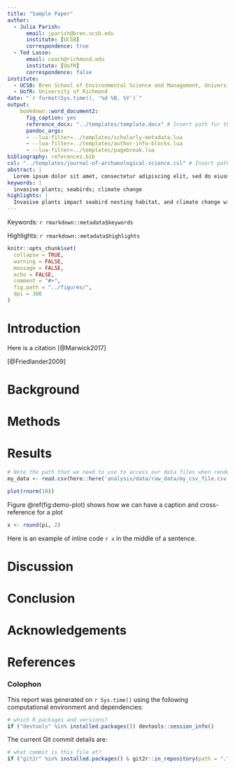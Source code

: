 ```yaml
---
title: "Sample Paper"
author:
  - Julia Parish: 
      email: jparish@bren.ucsb.edu
      institute: [UCSB]
      correspondence: true
  - Ted Lasso: 
      email: coach@richmond.edu
      institute: [UofR]
      correspondence: false
institute:
  - UCSB: Bren School of Environmental Science and Management, University of California Santa Barbara
  - UofR: University of Richmond
date: "`r format(Sys.time(), '%d %B, %Y')`"
output: 
    bookdown::word_document2:
      fig_caption: yes
      reference_docx: "../templates/template.docx" # Insert path for the DOCX file
      pandoc_args:
      - --lua-filter=../templates/scholarly-metadata.lua
      - --lua-filter=../templates/author-info-blocks.lua
      - --lua-filter=../templates/pagebreak.lua
bibliography: references.bib
csl: "../templates/journal-of-archaeological-science.csl" # Insert path for the bib-style
abstract: |
  Lorem ipsum dolor sit amet, consectetur adipiscing elit, sed do eiusmod tempor incididunt ut labore et dolore magna aliqua. Duis tristique sollicitudin nibh sit. Lobortis elementum nibh tellus molestie nunc non blandit massa. Nibh mauris cursus mattis molestie a. Risus commodo viverra maecenas accumsan lacus vel facilisis volutpat est. Sit amet venenatis urna cursus eget nunc scelerisque viverra. At imperdiet dui accumsan sit. Non curabitur gravida arcu ac tortor. Sodales neque sodales ut etiam sit. A iaculis at erat pellentesque adipiscing commodo elit at imperdiet. Risus sed vulputate odio ut enim blandit. Egestas fringilla phasellus faucibus scelerisque eleifend donec. Sed tempus urna et pharetra pharetra massa massa ultricies mi.
keywords: |
  invasive plants; seabirds; climate change
highlights: |
  Invasive plants impact seabird nesting habitat, and climate change will decrease seabird habitat availability while increasing productivity of invasive plants. 
---
```


<!-- This is the format for text comments that will be ignored during renderings. Do not put R code in these comments because it will not be ignored. -->

<!-- With the following code you can access and display values from the yml header above. -->

Keywords: `r rmarkdown::metadata$keywords`

Highlights: `r rmarkdown::metadata$highlights`

<!-- The following code chunk defines some general settings how code chunks should behave. -->

```r
knitr::opts_chunk$set(
  collapse = TRUE,
  warning = FALSE,
  message = FALSE,
  echo = FALSE,
  comment = "#>",
  fig.path = "../figures/",
  dpi = 300
)
```

<!-- The actual document text starts here: -->

# Introduction

Here is a citation [@Marwick2017]

[@Friedlander2009]

# Background

# Methods

# Results

<!-- Here's some example analysis code: -->

```r
# Note the path that we need to use to access our data files when rendering this document
my_data <- read.csv(here::here('analysis/data/raw_data/my_csv_file.csv'))
```

```r
plot(rnorm(10))
```

Figure \@ref(fig:demo-plot) shows how we can have a caption and cross-reference for a plot

```r
x <- round(pi, 2)
```

Here is an example of inline code `r x` in the middle of a sentence. 

# Discussion

# Conclusion

# Acknowledgements

<!-- The following line inserts a page break  -->

\newpage

# References 

<!-- The following line ensures the references appear here for the MS Word or HTML output files, rather than right at the end of the document (this will not work for PDF files):  -->

<div id="refs"></div>

\newpage

### Colophon

This report was generated on `r Sys.time()` using the following computational environment and dependencies: 

```r
# which R packages and versions?
if ("devtools" %in% installed.packages()) devtools::session_info()
```

The current Git commit details are:

```r
# what commit is this file at? 
if ("git2r" %in% installed.packages() & git2r::in_repository(path = ".")) git2r::repository(here::here())  
```
